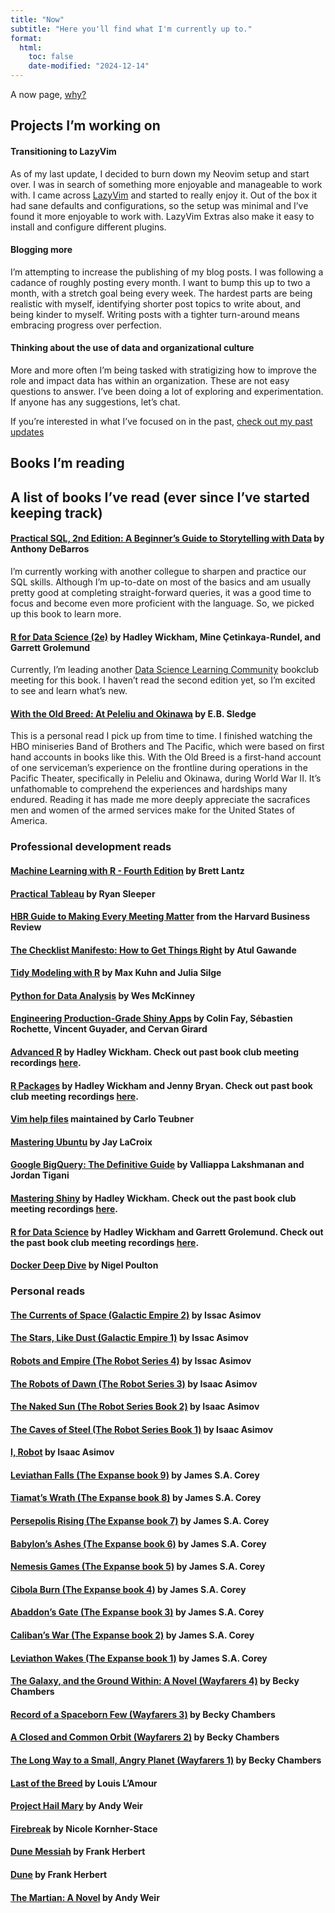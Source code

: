 ```yaml
---
title: "Now"
subtitle: "Here you'll find what I'm currently up to."
format:
  html:
    toc: false
    date-modified: "2024-12-14"
---
```


A now page, [why?](https://nownownow.com/about)

## Projects I'm working on

#### Transitioning to LazyVim

As of my last update, I decided to burn down my Neovim setup and start over.
I was in search of something more enjoyable and manageable to work with.
I came across [LazyVim](https://www.lazyvim.org/) and started to really enjoy it.
Out of the box it had sane defaults and configurations, so the setup was minimal and I've found it more enjoyable to work with.
LazyVim Extras also make it easy to install and configure different plugins.

#### Blogging more

I'm attempting to increase the publishing of my blog posts.
I was following a cadance of roughly posting every month.
I want to bump this up to two a month, with a stretch goal being every week.
The hardest parts are being realistic with myself, identifying shorter post topics to write about, and being kinder to myself.
Writing posts with a tighter turn-around means embracing progress over perfection.

#### Thinking about the use of data and organizational culture

More and more often I'm being tasked with stratigizing how to improve the role and impact data has within an organization.
These are not easy questions to answer.
I've been doing a lot of exploring and experimentation.
If anyone has any suggestions, let's chat.

If you're interested in what I've focused on in the past, [check out my past updates](https://collinberke.com/now-old.html)

## Books I'm reading

## A list of books I've read (ever since I've started keeping track)

#### [Practical SQL, 2nd Edition: A Beginner's Guide to Storytelling with Data](https://www.amazon.com/Practical-SQL-2nd-Beginners-Storytelling/dp/1718501064) by Anthony DeBarros

I'm currently working with another collegue to sharpen and practice our SQL skills.
Although I'm up-to-date on most of the basics and am usually pretty good at completing straight-forward queries, it was a good time to focus and become even more proficient with the language.
So, we picked up this book to learn more.

#### [R for Data Science (2e)](https://r4ds.hadley.nz/) by Hadley Wickham, Mine Çetinkaya-Rundel, and Garrett Grolemund

Currently, I'm leading another [Data Science Learning Community](https://dslc.io/) bookclub meeting for this book.
I haven't read the second edition yet, so I'm excited to see and learn what's new.

#### [With the Old Breed: At Peleliu and Okinawa](https://www.amazon.com/Old-Breed-At-Peleliu-Okinawa/dp/0891419195) by E.B. Sledge

This is a personal read I pick up from time to time.
I finished watching the HBO miniseries Band of Brothers and The Pacific, which were based on first hand accounts in books like this.
With the Old Breed is a first-hand account of one serviceman's experience on the frontline during operations in the Pacific Theater, specifically in Peleliu and Okinawa, during World War II.
It's unfathomable to comprehend the experiences and hardships many endured.
Reading it has made me more deeply appreciate the sacrafices men and women of the armed services make for the United States of America.

### Professional development reads

#### [Machine Learning with R - Fourth Edition](https://www.amazon.com/Machine-Learning-cleansing-modeling-tidyverse/dp/1801071322/) by Brett Lantz 

#### [Practical Tableau](https://www.amazon.com/Practical-Tableau-Tutorials-Strategies-Master/dp/1491977310) by Ryan Sleeper

#### [HBR Guide to Making Every Meeting Matter](https://www.amazon.com/Guide-Making-Every-Meeting-Matter/dp/1633692175) from the Harvard Business Review

#### [The Checklist Manifesto: How to Get Things Right](https://www.amazon.com/Checklist-Manifesto-How-Things-Right/dp/0312430000) by Atul Gawande 

#### [Tidy Modeling with R](https://www.tmwr.org/) by Max Kuhn and Julia Silge

#### [Python for Data Analysis](https://wesmckinney.com/book/) by Wes McKinney

#### [Engineering Production-Grade Shiny Apps](https://engineering-shiny.org/) by Colin Fay, Sébastien Rochette, Vincent Guyader, and Cervan Girard

#### [Advanced R](https://adv-r.hadley.nz/) by Hadley Wickham. Check out past book club meeting recordings [here](https://www.youtube.com/playlist?list=PL3x6DOfs2NGi4I1DhjPufFNbqCry_xQLq).

#### [R Packages](https://r-pkgs.org/) by Hadley Wickham and Jenny Bryan. Check out past book club meeting recordings [here](https://www.youtube.com/watch?v=QOmdmGMxl_Q&list=PL3x6DOfs2NGi8NcKmNxw_Hk4-leUsivZv&index=1).

#### [Vim help files](https://vimhelp.org/) maintained by Carlo Teubner

#### [Mastering Ubuntu](https://www.amazon.com/Mastering-Ubuntu-Server-configuring-troubleshooting/dp/1800564643) by Jay LaCroix

#### [Google BigQuery: The Definitive Guide](https://www.amazon.com/Google-BigQuery-Definitive-Warehousing-Analytics/dp/1492044466/) by Valliappa Lakshmanan and Jordan Tigani

#### [Mastering Shiny](https://mastering-shiny.org/) by Hadley Wickham. Check out the past book club meeting recordings [here](https://www.youtube.com/watch?v=beOYuHG9Xng&list=PL3x6DOfs2NGjhwrYvdmrKRNcvXX7X6ldt).

#### [R for Data Science](https://r4ds.had.co.nz/) by Hadley Wickham and Garrett Grolemund. Check out the past book club meeting recordings [here](https://www.youtube.com/watch?v=_IQrDw3Fp4M&list=PL3x6DOfs2NGjtn1_4BSX99R5wrLjK7XvY).

#### [Docker Deep Dive](https://www.amazon.com/Docker-Deep-Dive-Nigel-Poulton-ebook/dp/B01LXWQUFF) by Nigel Poulton

### Personal reads

#### [The Currents of Space (Galactic Empire 2)](https://www.amazon.com/Currents-Space-Galactic-Empire-Book-ebook/dp/B08GK12F2P) by Issac Asimov

#### [The Stars, Like Dust (Galactic Empire 1)](https://www.amazon.com/The-Stars-Like-Dust/dp/B08CFSK8GG/) by Issac Asimov

#### [Robots and Empire (The Robot Series 4)](https://www.amazon.com/Robots-Empire-I-Asimov/dp/0008277796/) by Issac Asimov

#### [The Robots of Dawn (The Robot Series 3)](https://www.amazon.com/Robots-Dawn-Robot-Isaac-Asimov/dp/0553299492/) by Isaac Asimov 

#### [The Naked Sun (The Robot Series Book 2)](https://www.amazon.com/Naked-Sun-Robot-Book-ebook/dp/B004JHYRDQ/) by Isaac Asimov 

#### [The Caves of Steel (The Robot Series Book 1)](https://www.amazon.com/Caves-Steel-Daneel-Olivaw-Book/dp/0553293400) by Isaac Asimov 

#### [I, Robot](https://www.amazon.com/I-Robot-Book-1-ebook/dp/B000FC1PW0/) by Isaac Asimov

#### [Leviathan Falls (The Expanse book 9)](https://www.amazon.com/Leviathan-Falls-Expanse-Book-9/dp/B0971RBRV8) by James S.A. Corey

#### [Tiamat's Wrath (The Expanse book 8)](https://www.amazon.com/Tiamats-Wrath-Expanse-Book-8-ebook/dp/B07BVNVWL6) by James S.A. Corey

#### [Persepolis Rising (The Expanse book 7)](https://www.amazon.com/Persepolis-Rising-Expanse-James-Corey/dp/0316332852) by James S.A. Corey

#### [Babylon's Ashes (The Expanse book 6)](https://www.amazon.com/Babylons-Ashes-Expanse-James-Corey/dp/031633474X) by James S.A. Corey

#### [Nemesis Games (The Expanse book 5)](https://www.amazon.com/Nemesis-Games-Expanse-Book-5-ebook/dp/B00O7X626W/) by James S.A. Corey

#### [Cibola Burn (The Expanse book 4)](https://www.amazon.com/Cibola-Burn-Expanse-James-Corey/dp/0316334685) by James S.A. Corey

#### [Abaddon's Gate (The Expanse book 3)](https://www.amazon.com/Abaddons-Gate-Expanse-James-Corey/dp/0316129070) by James S.A. Corey

#### [Caliban's War (The Expanse book 2)](https://www.amazon.com/Calibans-War-Expanse-Book-2-ebook/dp/B005SCRR1A) by James S.A. Corey

#### [Leviathon Wakes (The Expanse book 1)](https://www.amazon.com/Leviathan-Wakes-Expanse-Book-1-ebook/dp/B0047Y171G) by James S.A. Corey

#### [The Galaxy, and the Ground Within: A Novel (Wayfarers 4)](https://www.amazon.com/Galaxy-Ground-Within-Novel-Wayfarers-ebook/dp/B088RDCLQ4) by Becky Chambers

#### [Record of a Spaceborn Few (Wayfarers 3)](https://www.amazon.com/Record-Spaceborn-Few-Wayfarers-Book-ebook/dp/B072BFJCB9/) by Becky Chambers

#### [A Closed and Common Orbit (Wayfarers 2)](https://www.amazon.com/dp/B01ARXVTFE/ref=dp-kindle-redirect?_encoding=UTF8&btkr=1) by Becky Chambers

#### [The Long Way to a Small, Angry Planet (Wayfarers 1)](https://www.amazon.com/Long-Small-Angry-Planet-Wayfarers/dp/0062444131) by Becky Chambers

#### [Last of the Breed](https://www.amazon.com/Last-Breed-Novel-Louis-LAmour/dp/0553280422) by Louis L'Amour

#### [Project Hail Mary](https://www.amazon.com/Project-Hail-Mary-Andy-Weir-ebook/dp/B08FHBV4ZX/) by Andy Weir

#### [Firebreak](https://apps.npr.org/best-books/#year=2021&book=93) by Nicole Kornher-Stace

#### [Dune Messiah](https://www.amazon.com/gp/product/B0011UGNDG) by Frank Herbert

#### [Dune](https://www.amazon.com/gp/product/B00B7NPRY8) by Frank Herbert

#### [The Martian: A Novel](https://www.amazon.com/Martian-Novel-Andy-Weir-ebook/dp/B00EMXBDMA) by Andy Weir
